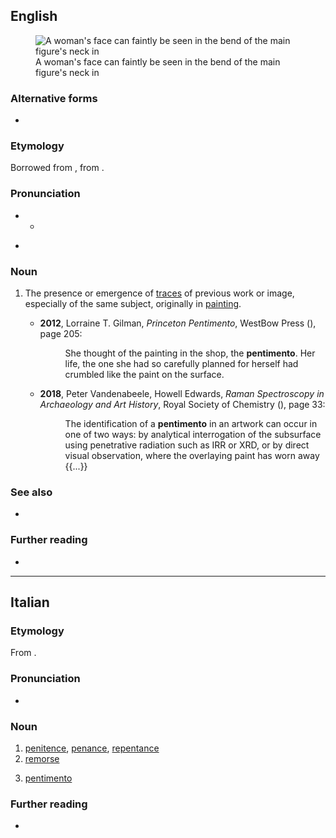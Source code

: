 ==English==
[[File:OldGuitaristLady.jpg|thumb|alt=A blue-tinted painting of a man's bent neck, with a faint image of a woman's face in its background|A woman's face can faintly be seen in the bend of the main figure's neck in ''{{w|The Old Guitarist}}'']]

===Alternative forms===
* {{l|en|pentiment}}

===Etymology===
Borrowed from {{bor|en|it|pentimento}}, from {{m|it|pentirsi|pentire|to regret}}.

===Pronunciation===
* {{IPA|en|/ˌpɛn.tɪˈmɛn.təʊ/}}
** {{audio|en|LL-Q1860 (eng)-Vealhurl-pentimento.wav |Audio (UK)}}

* {{rhymes|en|ɛntəʊ}}

===Noun===
{{en-noun|pentimenti}}

# {{lb|en|art}} The presence or emergence of [[trace]]s of previous work or image, especially of the same subject, originally in [[painting]].
#* '''2012''', Lorraine T. Gilman, ''Princeton Pentimento'', WestBow Press ({{ISBN|9781449761752}}), page 205:
#*: She thought of the painting in the shop, the '''pentimento'''. Her life, the one she had so carefully planned for herself had crumbled like the paint on the surface.
#* '''2018''', Peter Vandenabeele, Howell Edwards, ''Raman Spectroscopy in Archaeology and Art History'', Royal Society of Chemistry ({{ISBN|9781788011389}}), page 33:
#*: The identification of a '''pentimento''' in an artwork can occur in one of two ways: by analytical interrogation of the subsurface using penetrative radiation such as IRR or XRD, or by direct visual observation, where the overlaying paint has worn away {{...}}

===See also===
* {{l|en|palimpsest}}

===Further reading===
* {{pedia}}

----

==Italian==

===Etymology===
From {{af|it|pentirsi|alt1=pentire|-mento}}.

===Pronunciation===
* {{it-IPA}}

===Noun===
{{it-noun|m}}

# [[penitence]], [[penance]], [[repentance]]
# [[remorse]]
#: {{syn|it|rammarico|rimpianto|rincrescimento}}
# {{lb|it|arts}} [[#English|pentimento]]
#: {{syn|it|cambiamento|rifacimento}}

===Further reading===
* {{R:it:Trec}}